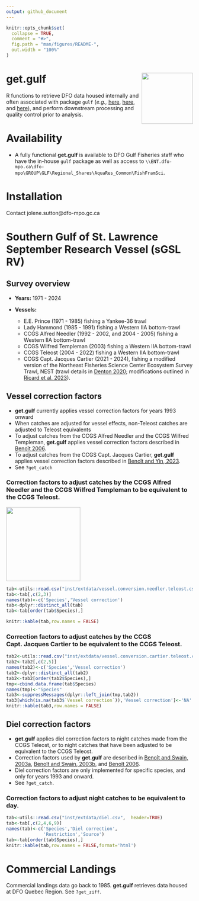 ```yaml
---
output: github_document
---
```


<!-- README.md is generated from README.Rmd. Please edit that file -->

```r
knitr::opts_chunk$set(
  collapse = TRUE,
  comment = "#>",
  fig.path = "man/figures/README-",
  out.width = "100%"
)
```

# get.gulf <img src="man/figures/logo.png" align="right" height="138" alt="" />


<!-- badges: start -->
<!-- badges: end -->

R functions to retrieve DFO data housed internally and often associated with package `gulf` (*e.g.,* [here](https://github.com/dfo-gulf-science/gulf/tree/master), [here](https://github.com/ricardd/gulf2), and [here](https://github.com/TobieSurette/gulf.data)), and perform downstream processing and quality control prior to analysis.

# Availability

  * A fully functional **get.gulf** is available to DFO Gulf Fisheries staff who have the in-house `gulf` package as well as access to `\\ENT.dfo-mpo.ca\dfo-mpo\GROUP\GLF\Regional_Shares\AquaRes_Common\FishFramSci`.

# Installation

Contact jolene.sutton@dfo-mpo.gc.ca
  
# Southern Gulf of St. Lawrence September Research Vessel (sGSL RV)

## Survey overview
  + **Years:** 1971 - 2024
  
  + **Vessels:**
    + E.E. Prince (1971 - 1985) fishing a Yankee-36 trawl
    + Lady Hammond (1985 - 1991) fishing a Western IIA bottom-trawl
    + CCGS Alfred Needler (1992 - 2002, and 2004 - 2005) fishing a Western IIA bottom-trawl
    + CCGS Wilfred Templeman (2003) fishing a Western IIA bottom-trawl
    + CCGS Teleost (2004 - 2022) fishing a Western IIA bottom-trawl
    + CCGS Capt. Jacques Cartier (2021 - 2024), fishing a modified version of the Northeast Fisheries Science Center Ecosystem Survey Trawl, NEST (trawl details in [Denton 2020](https://waves-vagues.dfo-mpo.gc.ca/library-bibliotheque/4087638x.pdf); modifications outlined in [Ricard et al. 2023](https://publications.gc.ca/collections/collection_2023/mpo-dfo/Fs97-6-3547-eng.pdf)).

## Vessel correction factors
  + **get.gulf** currently applies vessel correction factors for years 1993 onward
  + When catches are adjusted for vessel effects, non-Teleost catches are adjusted to Teleost equivalents
  + To adjust catches from the CCGS Alfred Needler and the CCGS Wilfred Templeman, **get.gulf** applies vessel correction factors described in [Benoît 2006](https://www.dfo-mpo.gc.ca/csas-sccs/publications/resdocs-docrech/2006/2006_008-eng.htm).
  + To adjust catches from the CCGS Capt. Jacques Cartier, **get.gulf** applies vessel correction factors described in [Benoît and Yin, 2023](https://waves-vagues.dfo-mpo.gc.ca/library-bibliotheque/41220614.pdf).
  + See `?get_catch`

### Correction factors to adjust catches by the CCGS Alfred Needler and the CCGS Wilfred Templeman to be equivalent to the CCGS Teleost.

<img src="man/figures/tab01.png" align="center" height="200" alt="" />

```r
tab<-utils::read.csv("inst/extdata/vessel.conversion.needler.teleost.csv",  header=TRUE)
tab<-tab[,c(2,3)]
names(tab)<-c('Species','Vessel correction')
tab<-dplyr::distinct_all(tab)
tab<-tab[order(tab$Species),]

knitr::kable(tab,row.names = FALSE)
```

### Correction factors to adjust catches by the CCGS Capt. Jacques Cartier to be equivalent to the CCGS Teleost.
```r

tab2<-utils::read.csv("inst/extdata/vessel.conversion.cartier.teleost.csv",  header=TRUE)
tab2<-tab2[,c(2,5)]
names(tab2)<-c('Species','Vessel correction')
tab2<-dplyr::distinct_all(tab2)
tab2<-tab2[order(tab2$Species),]
tmp<-cbind.data.frame(tab$Species)
names(tmp)<-"Species"
tab3<-suppressMessages(dplyr::left_join(tmp,tab2))
tab3[which(is.na(tab3$`Vessel correction`)),'Vessel correction']<-'NA'
knitr::kable(tab3,row.names = FALSE)
```


## Diel correction factors
  + **get.gulf** applies diel correction factors to night catches made from the CCGS Teleost, or to night catches that have been adjusted to be equivalent to the CCGS Teleost.
  + Correction factors used by **get.gulf** are described in [Benoît and Swain, 2003a](https://academic.oup.com/icesjms/article/60/6/1298/653532?login=true), [Benoît and Swain, 2003b](https://publications.gc.ca/collections/collection_2012/mpo-dfo/Fs97-6-2505-eng.pdf), and  [Benoît 2006](https://waves-vagues.dfo-mpo.gc.ca/library-bibliotheque/331162.pdf).
  + Diel correction factors are only implemented for specific species, and only for years 1993 and onward. 
  + See `?get_catch`.

### Correction factors to adjust night catches to be equivalent to day.
```r
tab<-utils::read.csv("inst/extdata/diel.csv",  header=TRUE)
tab<-tab[,c(2,4,6,9)]
names(tab)<-c('Species','Diel correction',
              'Restriction','Source')
tab<-tab[order(tab$Species),]
knitr::kable(tab,row.names = FALSE,format='html')
```


# Commercial Landings
Commercial landings data go back to 1985. **get.gulf** retrieves data housed at DFO Quebec Region. See `?get_ziff`.
